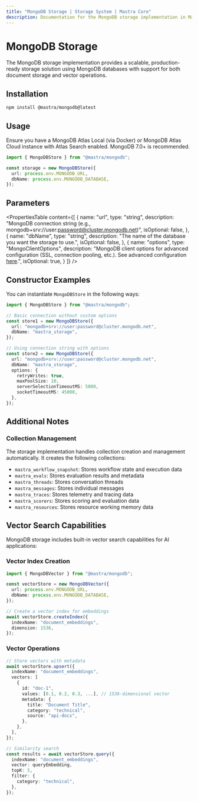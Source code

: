 ```yaml
---
title: "MongoDB Storage | Storage System | Mastra Core"
description: Documentation for the MongoDB storage implementation in Mastra.
---
```


# MongoDB Storage

The MongoDB storage implementation provides a scalable, production-ready storage solution using MongoDB databases with support for both document storage and vector operations.

## Installation

```bash copy
npm install @mastra/mongodb@latest
```

## Usage

Ensure you have a MongoDB Atlas Local (via Docker) or MongoDB Atlas Cloud instance with Atlas Search enabled. MongoDB 7.0+ is recommended.

```typescript copy showLineNumbers
import { MongoDBStore } from "@mastra/mongodb";

const storage = new MongoDBStore({
  url: process.env.MONGODB_URL,
  dbName: process.env.MONGODB_DATABASE,
});
```

## Parameters

<PropertiesTable
  content={[
    {
      name: "url",
      type: "string",
      description:
        "MongoDB connection string (e.g., mongodb+srv://user:password@cluster.mongodb.net)",
      isOptional: false,
    },
    {
      name: "dbName",
      type: "string",
      description:
        "The name of the database you want the storage to use.",
      isOptional: false,
    },
    {
      name: "options",
      type: "MongoClientOptions",
      description:
        "MongoDB client options for advanced configuration (SSL, connection pooling, etc.). See advanced configuration [here](https://www.mongodb.com/docs/drivers/node/current/connect/connection-options/).",
      isOptional: true,
    }
  ]}
/>

## Constructor Examples

You can instantiate `MongoDBStore` in the following ways:

```ts
import { MongoDBStore } from "@mastra/mongodb";

// Basic connection without custom options
const store1 = new MongoDBStore({
  url: "mongodb+srv://user:password@cluster.mongodb.net",
  dbName: "mastra_storage",
});

// Using connection string with options
const store2 = new MongoDBStore({
  url: "mongodb+srv://user:password@cluster.mongodb.net",
  dbName: "mastra_storage",
  options: {
    retryWrites: true,
    maxPoolSize: 10,
    serverSelectionTimeoutMS: 5000,
    socketTimeoutMS: 45000,
  },
});
```

## Additional Notes

### Collection Management

The storage implementation handles collection creation and management automatically. It creates the following collections:

- `mastra_workflow_snapshot`: Stores workflow state and execution data
- `mastra_evals`: Stores evaluation results and metadata  
- `mastra_threads`: Stores conversation threads
- `mastra_messages`: Stores individual messages
- `mastra_traces`: Stores telemetry and tracing data
- `mastra_scorers`: Stores scoring and evaluation data
- `mastra_resources`: Stores resource working memory data

## Vector Search Capabilities

MongoDB storage includes built-in vector search capabilities for AI applications:

### Vector Index Creation

```typescript copy
import { MongoDBVector } from "@mastra/mongodb";

const vectorStore = new MongoDBVector({
  url: process.env.MONGODB_URL,
  dbName: process.env.MONGODB_DATABASE,
});

// Create a vector index for embeddings
await vectorStore.createIndex({
  indexName: "document_embeddings",
  dimension: 1536,
});
```

### Vector Operations

```typescript copy
// Store vectors with metadata
await vectorStore.upsert({
  indexName: "document_embeddings",
  vectors: [
    {
      id: "doc-1",
      values: [0.1, 0.2, 0.3, ...], // 1536-dimensional vector
      metadata: {
        title: "Document Title",
        category: "technical",
        source: "api-docs",
      },
    },
  ],
});

// Similarity search
const results = await vectorStore.query({
  indexName: "document_embeddings",
  vector: queryEmbedding,
  topK: 5,
  filter: {
    category: "technical",
  },
});
```
